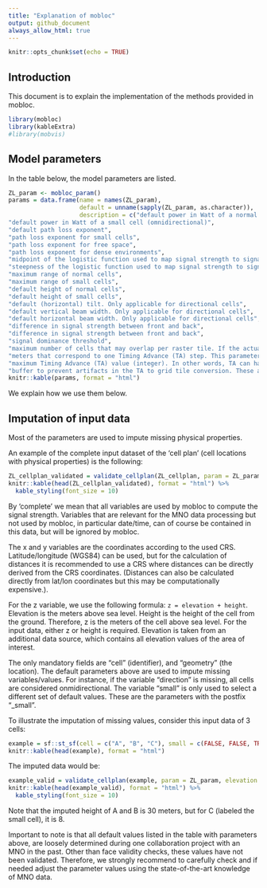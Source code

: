 ```yaml
---
title: "Explanation of mobloc"
output: github_document
always_allow_html: true
---
```


```r
knitr::opts_chunk$set(echo = TRUE)
```



## Introduction

This document is to explain the implementation of the methods provided in mobloc.

```r
library(mobloc)
library(kableExtra)
#library(mobvis)
```

## Model parameters

In the table below, the model parameters are listed.


```r
ZL_param <- mobloc_param()
params = data.frame(name = names(ZL_param), 
                    default = unname(sapply(ZL_param, as.character)),
                    description = c("default power in Watt of a normal cell (placed in a cell tower or rooftop site)",
"default power in Watt of a small cell (omnidirectional)",
"default path loss exponent",
"path loss exponent for small cells",
"path loss exponent for free space",
"path loss exponent for dense environments",
"midpoint of the logistic function used to map signal strength to signal dominance",
"steepness of the logistic function used to map signal strength to signal dominance",
"maximum range of normal cells",
"maximum range of small cells",
"default height of normal cells",
"default height of small cells",
"default (horizontal) tilt. Only applicable for directional cells",
"default vertical beam width. Only applicable for directional cells",
"default horizontal beam width. Only applicable for directional cells",
"difference in signal strength between front and back",
"difference in signal strength between front and back",
"signal dominance threshold",
"maximum number of cells that may overlap per raster tile. If the actual number exceeds this parameter, the max_overlapping_cells cells with the highest signal strength are selected",
"meters that correspond to one Timing Advance (TA) step. This parameter depends on the network technology and psychical properties such as air pressure. In GSM networks it is approximately 554 meters, and LTE (4G) networks 78.12 meters.",
"maximum Timing Advance (TA) value (integer). In other words, TA can have a value between 0 and TA_max. In GSM it is 63, and in LTE 1282.",
"buffer to prevent artifacts in the TA to grid tile conversion. These artifacts occur when TA_step is similar or smaller than the width of a grid tile. TA_buffer is an integer that determines the number of TA steps that are added in front of behind the actual TA band."))
knitr::kable(params, format = "html")
```

We explain how we use them below.

## Imputation of input data

Most of the parameters are used to impute missing physical properties.

An example of the complete input dataset of the 'cell plan' (cell locations with physical properties) is the following:

```r
ZL_cellplan_validated = validate_cellplan(ZL_cellplan, param = ZL_param, elevation = ZL_elevation)
knitr::kable(head(ZL_cellplan_validated), format = "html") %>%
  kable_styling(font_size = 10)
```

By 'complete' we mean that all variables are used by mobloc to compute the signal strength. Variables that are relevant for the MNO data processing but not used by mobloc, in particular date/time, can of course be contained in this data, but will be ignored by mobloc.

The x and y variables are the coordinates according to the used CRS. Latitude/longitude (WGS84) can be used, but for the calculation of distances it is recommended to use a CRS where distances can be directly derived from the CRS coordinates. (Distances can also be calculated directly from lat/lon coordinates but this may be computationally expensive.).

For the z variable, we use the following formula: `z = elevation + height`. Elevation is the meters above sea level. Height is the height of the cell from the ground. Therefore, z is the meters of the cell above sea level. For the input data, either z or height is required. Elevation is taken from an additional data source, which contains all elevation values of the area of interest. 

The only mandatory fields are "cell" (identifier), and "geometry" (the location). The default parameters above are used to impute missing variables/values. For instance, if the variable "direction" is missing, all cells are considered onmidirectional. The variable "small" is only used to select a different set of default values. These are the parameters with the postfix "_small".  

To illustrate the imputation of missing values, consider this input data of 3 cells:

```r
example = sf::st_sf(cell = c("A", "B", "C"), small = c(FALSE, FALSE, TRUE), geometry = ZL_cellplan$geometry[1:3])
knitr::kable(head(example), format = "html")
```

The imputed data would be:

```r
example_valid = validate_cellplan(example, param = ZL_param, elevation = ZL_elevation)
knitr::kable(head(example_valid), format = "html") %>%
  kable_styling(font_size = 10)
```

Note that the imputed height of A and B is 30 meters, but for C (labeled the small cell), it is 8.

Important to note is that all default values listed in the table with parameters above, are loosely determined during one collaboration project with an MNO in the past. Other than face validity checks, these values have not been validated. Therefore, we strongly recommend to carefully check and if needed adjust the parameter values using the state-of-the-art knowledge of MNO data.







